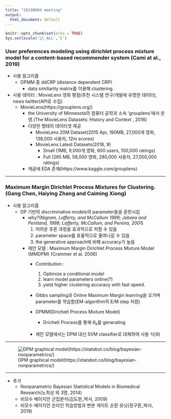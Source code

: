 ```yaml
---
title: "20190604 meeting"
output:
  html_document: default
---
```


```r
knitr::opts_chunk$set(echo = TRUE)
Sys.setlocale('LC_ALL','C')
```

### User preferences modeling using dirichlet process mixture model for a content-based recommender system (Cami at al., 2019)

- 사용 알고리즘
    - DPMM 중 ddCRP (distance dependent CRP)
        - data similiarity matrix를 이용해 clustering.

- 사용 데이터 : MovieLens 영화 평점(추천 시스템 연구/개발에 유명한 데이터), news twitter(API로 수집)
    - MovieLens(https://grouplens.org/)
        - the University of Minnesota의 컴퓨터 공학과 소속 'grouplens'에서 운영.(The MovieLens Datasets: History and Context
, 2016)
        - 다양한 형태의 데이터셋 제공
            - MovieLens 20M Dataset(2015 Apr, 190MB, 27,000개 영화, 138,000 사용자, 12m scores)
            - MovieLens Latest Datasets(2018, 9)
                - Small (1MB, 9,000개 영화, 600 users, 100,000 ratings)
                - Full (265 MB, 58,000 영화, 280,000 사용자, 27,000,000 ratings)
        - 캐글에 EDA 존재(https://www.kaggle.com/grouplens)
        
---

### Maximum Margin Dirichlet Process Mixtures for Clustering.(Gang Chen, Haiying Zhang and Caiming Xiong)
- 사용 알고리즘
    - DP 기반의 discriminative models의 parameter들을 훈련시킴
        - why?(*Nigram, Lafferty, and McCallum 1999; Jebara and Pentland, 1998; Lafferty, McCallum, and Pereira, 2001*)
            1. 어려운 추론 과정을 효과적으로 피할 수 있음
            2. parameter space를 효율적으로 줄여나갈 수 있음
            3. the generative approach에 비해 accuracy가 높음

        - 제안 모델 : Maximum Margin Dirichlet Process Mixture Model (MMDPM) (Crammer et al. 2006)
            - Contribution :
                1) Optimize a conditional model
                2) learn model parameters online(?)
                3) yield higher clustering accuracy with fast speed.
            - Gibbs sampling과 Online Maximum Margin leanring을 오가며 parameter를 학습함(EM-algorithm의 E/M step 처럼)
            
            - DPMM(Dirichelt Process Mixture Model)
                - Drichelt Process를 통해 $\theta_k$를 generating
            - 제안 모델에서는 DPM 대신 SVM classifier로 대체하여 사용 식(9)  
            
            
---

![DPM graphical model(https://statsbot.co/blog/bayesian-nonparametrics/)](../img/DPM.jpg)

---

- 추가 
    - Nonparametric Bayesian Statistical Models in Biomedical Research(노희상 외 3명, 2014)
    - 비모수 베이지안 군집분석(김도현_박사, 2009)
    - 비모수 베이지안 온라인 학습방법과 변분 게이트 순환 유닛(정구환_박사, 2019)
